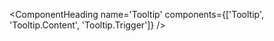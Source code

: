 <ComponentHeading
  name='Tooltip'
  components={['Tooltip', 'Tooltip.Content', 'Tooltip.Trigger']}
/>
<Text variant='lead'></Text>

```javascript
```

